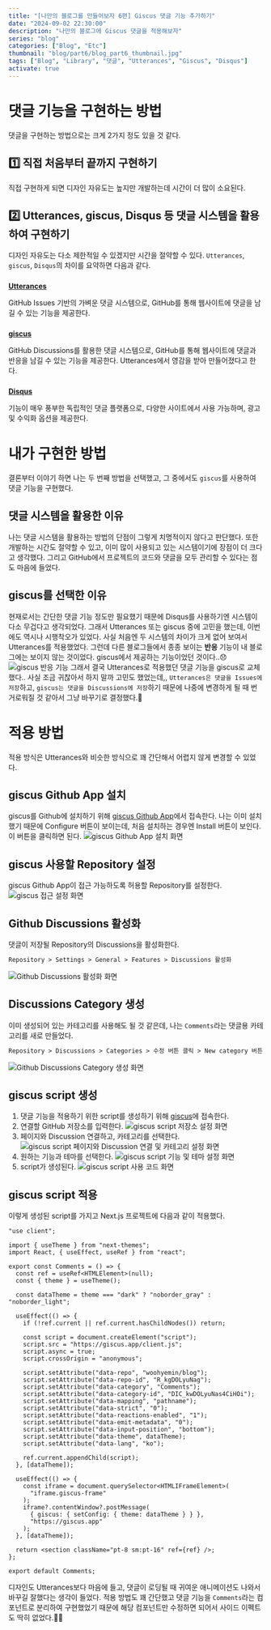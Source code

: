 ```yaml
---
title: "[나만의 블로그를 만들어보자 6편] Giscus 댓글 기능 추가하기"
date: "2024-09-02 22:30:00"
description: "나만의 블로그에 Giscus 댓글을 적용해보자"
series: "blog"
categories: ["Blog", "Etc"]
thumbnail: "blog/part6/blog_part6_thumbnail.jpg"
tags: ["Blog", "Library", "댓글", "Utterances", "Giscus", "Disqus"]
activate: true
---
```


# 댓글 기능을 구현하는 방법

댓글을 구현하는 방법으로는 크게 2가지 정도 있을 것 같다.

## 1️⃣ 직접 처음부터 끝까지 구현하기

직접 구현하게 되면 디자인 자유도는 높지만 개발하는데 시간이 더 많이 소요된다.

## 2️⃣ Utterances, giscus, Disqus 등 댓글 시스템을 활용하여 구현하기

디자인 자유도는 다소 제한적일 수 있겠지만 시간을 절약할 수 있다. `Utterances`, `giscus`, `Disqus`의 차이를 요약하면 다음과 같다.

###

**[Utterances](https://utteranc.es/)**

GitHub Issues 기반의 가벼운 댓글 시스템으로, GitHub를 통해 웹사이트에 댓글을 남길 수 있는 기능을 제공한다.

###

**[giscus](https://giscus.app/ko)**

GitHub Discussions를 활용한 댓글 시스템으로, GitHub를 통해 웹사이트에 댓글과 반응을 남길 수 있는 기능을 제공한다. Utterances에서 영감을 받아 만들어졌다고 한다.

###

**[Disqus](https://disqus.com/)**

기능이 매우 풍부한 독립적인 댓글 플랫폼으로, 다양한 사이트에서 사용 가능하며, 광고 및 수익화 옵션을 제공한다.

# 내가 구현한 방법

결론부터 이야기 하면 나는 두 번째 방법을 선택했고, 그 중에서도 `giscus`를 사용하여 댓글 기능을 구현했다.

## 댓글 시스템을 활용한 이유

나는 댓글 시스템을 활용하는 방법의 단점이 그렇게 치명적이지 않다고 판단했다. 또한 개발하는 시간도 절약할 수 있고, 이미 많이 사용되고 있는 시스템이기에 장점이 더 크다고 생각했다. 그리고 GitHub에서 프로젝트의 코드와 댓글을 모두 관리할 수 있다는 점도 마음에 들었다.

## giscus를 선택한 이유

현재로서는 간단한 댓글 기능 정도만 필요했기 때문에 Disqus를 사용하기엔 시스템이 다소 무겁다고 생각되었다. 그래서 Utterances 또는 giscus 중에 고민을 했는데, 이번에도 역시나 시행착오가 있었다. 사실 처음엔 두 시스템의 차이가 크게 없어 보여서 Utterances를 적용했었다. 그런데 다른 블로그들에서 종종 보이는 **반응** 기능이 내 블로그에는 보이지 않는 것이었다. giscus에서 제공하는 기능이었던 것이다..😞
![giscus 반응 기능](/images/posts/blog/part6/giscus_reaction.png)
그래서 결국 Utterances로 적용했던 댓글 기능을 giscus로 교체했다.. 사실 조금 귀찮아서 하지 말까 고민도 했었는데,, `Utterances은 댓글을 Issues에 저장`하고, `giscus는 댓글을 Discussions에 저장`하기 때문에 나중에 변경하게 될 때 번거로워질 것 같아서 그냥 바꾸기로 결정했다.🫠

# 적용 방법

적용 방식은 Utterances와 비슷한 방식으로 꽤 간단해서 어렵지 않게 변경할 수 있었다.

## giscus Github App 설치

giscus를 Github에 설치하기 위해 [giscus Github App](https://github.com/apps/giscus)에서 접속한다. 나는 이미 설치했기 때문에 Configure 버튼이 보이는데, 처음 설치하는 경우엔 Install 버튼이 보인다. 이 버튼을 클릭하면 된다.
![giscus Github App 설치 화면](/images/posts/blog/part6/giscus_Github_App_install.png)

## giscus 사용할 Repository 설정

giscus Github App이 접근 가능하도록 허용할 Repository를 설정한다.
![giscus 접근 설정 화면](/images/posts/blog/part6/giscus_repository_access.png)

## Github Discussions 활성화

댓글이 저장될 Repository의 Discussions을 활성화한다.

```markdown
Repository > Settings > General > Features > Discussions 활성화
```

![Github Discussions 활성화 화면](/images/posts/blog/part6/discussions_check.png)

## Discussions Category 생성

이미 생성되어 있는 카테고리를 사용해도 될 것 같은데, 나는 `Comments`라는 댓글용 카테고리를 새로 만들었다.

```markdown
Repository > Discussions > Categories > 수정 버튼 클릭 > New category 버튼 클릭 > Create category
```

![Github Discussions Category 생성 화면](/images/posts/blog/part6/discussions_create_category.png)

## giscus script 생성

1. 댓글 기능을 적용하기 위한 script를 생성하기 위해 [giscus](https://giscus.app/ko)에 접속한다.
1. 연결할 GitHub 저장소를 입력한다.
   ![giscus script 저장소 설정 화면](/images/posts/blog/part6/giscus_script_setting_1.png)
1. 페이지와 Discussion 연결하고, 카테고리를 선택한다.
   ![giscus script 페이지와 Discussion 연결 및 카테고리 설정 화면](/images/posts/blog/part6/giscus_script_setting_2.png)
1. 원하는 기능과 테마를 선택한다.
   ![giscus script 기능 및 테마 설정 화면](/images/posts/blog/part6/giscus_script_setting_3.png)
1. script가 생성된다.
   ![giscus script 사용 코드 화면](/images/posts/blog/part6/giscus_script_setting_4.png)

## giscus script 적용

이렇게 생성된 script를 가지고 Next.js 프로젝트에 다음과 같이 적용했다.

```typescript:Comments.tsx
"use client";

import { useTheme } from "next-themes";
import React, { useEffect, useRef } from "react";

export const Comments = () => {
  const ref = useRef<HTMLElement>(null);
  const { theme } = useTheme();

  const dataTheme = theme === "dark" ? "noborder_gray" : "noborder_light";

  useEffect(() => {
    if (!ref.current || ref.current.hasChildNodes()) return;

    const script = document.createElement("script");
    script.src = "https://giscus.app/client.js";
    script.async = true;
    script.crossOrigin = "anonymous";

    script.setAttribute("data-repo", "woohyemin/blog");
    script.setAttribute("data-repo-id", "R_kgDOLyuNag");
    script.setAttribute("data-category", "Comments");
    script.setAttribute("data-category-id", "DIC_kwDOLyuNas4CiHOi");
    script.setAttribute("data-mapping", "pathname");
    script.setAttribute("data-strict", "0");
    script.setAttribute("data-reactions-enabled", "1");
    script.setAttribute("data-emit-metadata", "0");
    script.setAttribute("data-input-position", "bottom");
    script.setAttribute("data-theme", dataTheme);
    script.setAttribute("data-lang", "ko");

    ref.current.appendChild(script);
  }, [dataTheme]);

  useEffect(() => {
    const iframe = document.querySelector<HTMLIFrameElement>(
      "iframe.giscus-frame"
    );
    iframe?.contentWindow?.postMessage(
      { giscus: { setConfig: { theme: dataTheme } } },
      "https://giscus.app"
    );
  }, [dataTheme]);

  return <section className="pt-8 sm:pt-16" ref={ref} />;
};

export default Comments;
```

디자인도 Utterances보다 마음에 들고, 댓글이 로딩될 때 귀여운 애니메이션도 나와서 바꾸길 잘했다는 생각이 들었다. 적용 방법도 꽤 간단했고 댓글 기능을 `Comments`라는 컴포넌트로 분리하여 구현했었기 때문에 해당 컴포넌트만 수정하면 되어서 사이드 이펙트도 딱히 없었다.👏🏻
